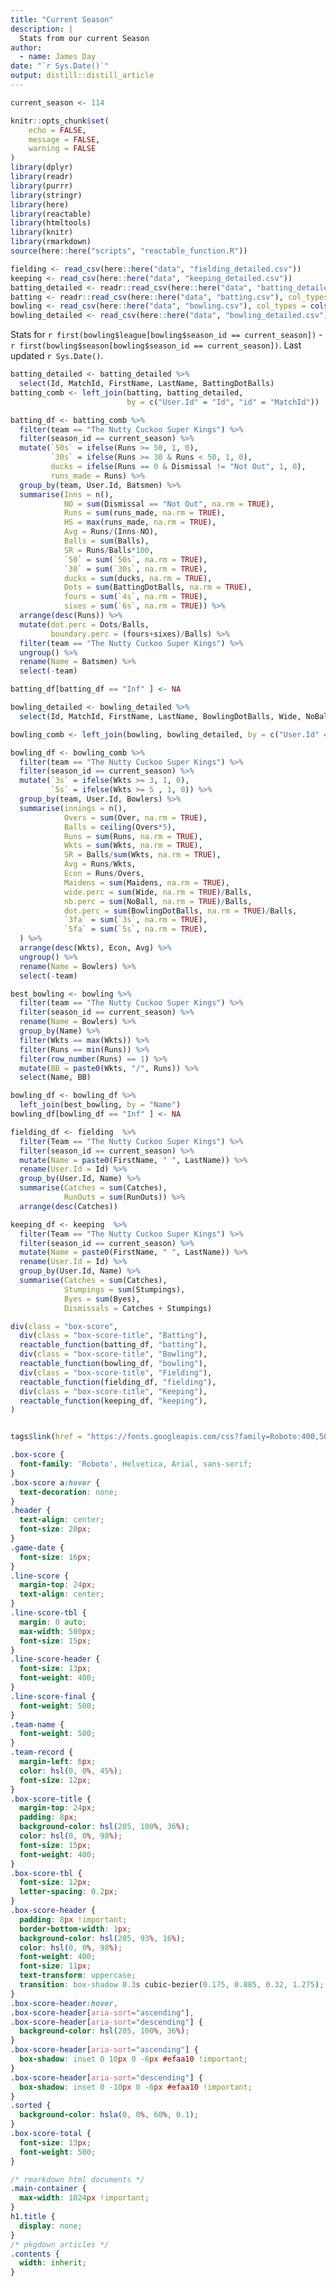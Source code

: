 ```yaml
---
title: "Current Season"
description: |
  Stats from our current Season
author:
  - name: James Day
date: "`r Sys.Date()`"
output: distill::distill_article
---
```


```r
current_season <- 114

knitr::opts_chunk$set(
	echo = FALSE,
	message = FALSE,
	warning = FALSE
)
library(dplyr)
library(readr)
library(purrr)
library(stringr)
library(here)
library(reactable)
library(htmltools)
library(knitr)
library(rmarkdown)
source(here::here("scripts", "reactable_function.R"))

```

```r
fielding <- read_csv(here::here("data", "fielding_detailed.csv"))
keeping <- read_csv(here::here("data", "keeping_detailed.csv"))
batting_detailed <- readr::read_csv(here::here("data", "batting_detailed.csv"), col_types = cols())
batting <- readr::read_csv(here::here("data", "batting.csv"), col_types = cols())
bowling <- read_csv(here::here("data", "bowling.csv"), col_types = cols())
bowling_detailed <- read_csv(here::here("data", "bowling_detailed.csv"), col_types = cols())

```
Stats for `r first(bowling$league[bowling$season_id == current_season])` - `r first(bowling$season[bowling$season_id == current_season])`. Last updated `r Sys.Date()`.

```r

batting_detailed <- batting_detailed %>% 
  select(Id, MatchId, FirstName, LastName, BattingDotBalls)
batting_comb <- left_join(batting, batting_detailed, 
                          by = c("User.Id" = "Id", "id" = "MatchId"))

batting_df <- batting_comb %>%
  filter(team == "The Nutty Cuckoo Super Kings") %>%
  filter(season_id == current_season) %>%
  mutate(`50s` = ifelse(Runs >= 50, 1, 0),
         `30s` = ifelse(Runs >= 30 & Runs < 50, 1, 0),
         ducks = ifelse(Runs == 0 & Dismissal != "Not Out", 1, 0),
         runs_made = Runs) %>%
  group_by(team, User.Id, Batsmen) %>%
  summarise(Inns = n(),
            NO = sum(Dismissal == "Not Out", na.rm = TRUE),
            Runs = sum(runs_made, na.rm = TRUE),
            HS = max(runs_made, na.rm = TRUE),
            Avg = Runs/(Inns-NO),
            Balls = sum(Balls),
            SR = Runs/Balls*100,
            `50` = sum(`50s`, na.rm = TRUE),
            `30` = sum(`30s`, na.rm = TRUE),
            ducks = sum(ducks, na.rm = TRUE),
            Dots = sum(BattingDotBalls, na.rm = TRUE),
            fours = sum(`4s`, na.rm = TRUE),
            sixes = sum(`6s`, na.rm = TRUE)) %>%
  arrange(desc(Runs)) %>%
  mutate(dot.perc = Dots/Balls,
         boundary.perc = (fours+sixes)/Balls) %>%
  filter(team == "The Nutty Cuckoo Super Kings") %>%
  ungroup() %>%
  rename(Name = Batsmen) %>%
  select(-team)

batting_df[batting_df == "Inf" ] <- NA

```


```r
bowling_detailed <- bowling_detailed %>% 
  select(Id, MatchId, FirstName, LastName, BowlingDotBalls, Wide, NoBall, Over, Ball)

bowling_comb <- left_join(bowling, bowling_detailed, by = c("User.Id" = "Id", "id" = "MatchId"))

bowling_df <- bowling_comb %>%
  filter(team == "The Nutty Cuckoo Super Kings") %>%
  filter(season_id == current_season) %>%
  mutate(`3s` = ifelse(Wkts >= 3, 1, 0),
         `5s` = ifelse(Wkts >= 5 , 1, 0)) %>%
  group_by(team, User.Id, Bowlers) %>%
  summarise(innings = n(),
            Overs = sum(Over, na.rm = TRUE),
            Balls = ceiling(Overs*5),
            Runs = sum(Runs, na.rm = TRUE),
            Wkts = sum(Wkts, na.rm = TRUE),
            SR = Balls/sum(Wkts, na.rm = TRUE),
            Avg = Runs/Wkts,
            Econ = Runs/Overs,
            Maidens = sum(Maidens, na.rm = TRUE),
            wide.perc = sum(Wide, na.rm = TRUE)/Balls,
            nb.perc = sum(NoBall, na.rm = TRUE)/Balls,
            dot.perc = sum(BowlingDotBalls, na.rm = TRUE)/Balls,
            `3fa` = sum(`3s`, na.rm = TRUE),
            `5fa` = sum(`5s`, na.rm = TRUE),
  ) %>%
  arrange(desc(Wkts), Econ, Avg) %>%
  ungroup() %>%
  rename(Name = Bowlers) %>%
  select(-team)

best_bowling <- bowling %>% 
  filter(team == "The Nutty Cuckoo Super Kings") %>%
  filter(season_id == current_season) %>%
  rename(Name = Bowlers) %>%
  group_by(Name) %>% 
  filter(Wkts == max(Wkts)) %>% 
  filter(Runs == min(Runs)) %>% 
  filter(row_number(Runs) == 1) %>%
  mutate(BB = paste0(Wkts, "/", Runs)) %>%
  select(Name, BB)

bowling_df <- bowling_df %>%
  left_join(best_bowling, by = "Name")
bowling_df[bowling_df == "Inf" ] <- NA

```

```r
fielding_df <- fielding  %>%
  filter(Team == "The Nutty Cuckoo Super Kings") %>%
  filter(season_id == current_season) %>%
  mutate(Name = paste0(FirstName, " ", LastName)) %>%
  rename(User.Id = Id) %>%
  group_by(User.Id, Name) %>%
  summarise(Catches = sum(Catches), 
            RunOuts = sum(RunOuts)) %>%
  arrange(desc(Catches))

```

```r
keeping_df <- keeping  %>%
  filter(Team == "The Nutty Cuckoo Super Kings") %>%
  filter(season_id == current_season) %>%
  mutate(Name = paste0(FirstName, " ", LastName)) %>%
  rename(User.Id = Id) %>%
  group_by(User.Id, Name) %>%
  summarise(Catches = sum(Catches), 
            Stumpings = sum(Stumpings),
            Byes = sum(Byes),
            Dismissals = Catches + Stumpings)

```




```r


div(class = "box-score",
  div(class = "box-score-title", "Batting"),
  reactable_function(batting_df, "batting"),
  div(class = "box-score-title", "Bowling"),
  reactable_function(bowling_df, "bowling"),
  div(class = "box-score-title", "Fielding"),
  reactable_function(fielding_df, "fielding"),
  div(class = "box-score-title", "Keeping"),
  reactable_function(keeping_df, "keeping"),
)

```




```r
```

```r
tags$link(href = "https://fonts.googleapis.com/css?family=Roboto:400,500&display=fallback", rel = "stylesheet")
```

```css
.box-score {
  font-family: 'Roboto', Helvetica, Arial, sans-serif;
}
.box-score a:hover {
  text-decoration: none;
}
.header {
  text-align: center;
  font-size: 20px;
}
.game-date {
  font-size: 16px;
}
.line-score {
  margin-top: 24px;
  text-align: center;
}
.line-score-tbl {
  margin: 0 auto;
  max-width: 500px;
  font-size: 15px;
}
.line-score-header {
  font-size: 13px;
  font-weight: 400;
}
.line-score-final {
  font-weight: 500;
}
.team-name {
  font-weight: 500;
}
.team-record {
  margin-left: 6px;
  color: hsl(0, 0%, 45%);
  font-size: 12px;
}
.box-score-title {
  margin-top: 24px;
  padding: 8px;
  background-color: hsl(205, 100%, 36%);
  color: hsl(0, 0%, 98%);
  font-size: 15px;
  font-weight: 400;
}
.box-score-tbl {
  font-size: 12px;
  letter-spacing: 0.2px;
}
.box-score-header {
  padding: 8px !important;
  border-bottom-width: 1px;
  background-color: hsl(205, 93%, 16%);
  color: hsl(0, 0%, 98%);
  font-weight: 400;
  font-size: 11px;
  text-transform: uppercase;
  transition: box-shadow 0.3s cubic-bezier(0.175, 0.885, 0.32, 1.275);
}
.box-score-header:hover,
.box-score-header[aria-sort="ascending"],
.box-score-header[aria-sort="descending"] {
  background-color: hsl(205, 100%, 36%);
}
.box-score-header[aria-sort="ascending"] {
  box-shadow: inset 0 10px 0 -6px #efaa10 !important;
}
.box-score-header[aria-sort="descending"] {
  box-shadow: inset 0 -10px 0 -6px #efaa10 !important;
}
.sorted {
  background-color: hsla(0, 0%, 60%, 0.1);
}
.box-score-total {
  font-size: 13px;
  font-weight: 500;
}
```

```css
/* rmarkdown html documents */
.main-container {
  max-width: 1024px !important;
}
h1.title {
  display: none;
}
/* pkgdown articles */
.contents {
  width: inherit;
}
```
